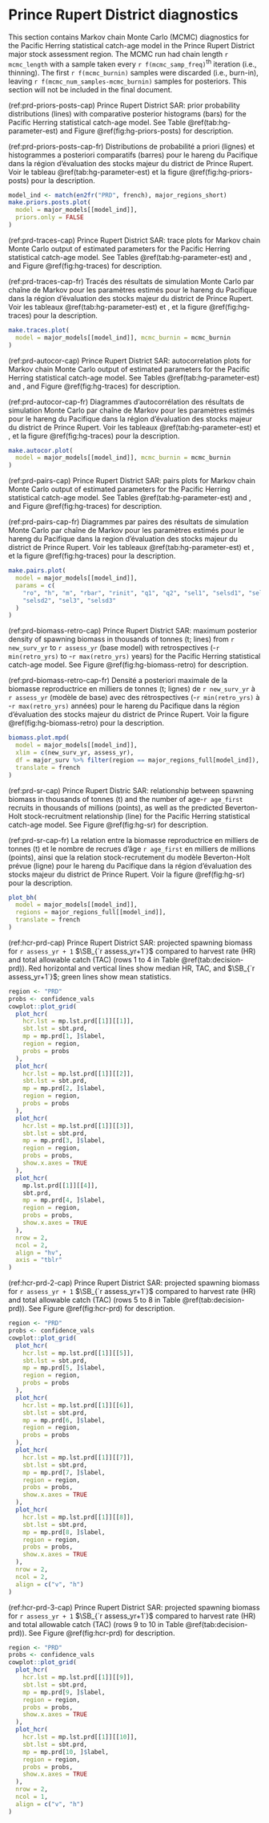# Prince Rupert District diagnostics

This section contains Markov chain Monte Carlo (MCMC) diagnostics for the Pacific Herring statistical catch-age model
in the Prince Rupert District major stock assessment region.
The MCMC run had chain length `r mcmc_length`
with a sample taken every `r f(mcmc_samp_freq)`^th^ iteration (i.e., thinning).
The first `r f(mcmc_burnin)` samples were discarded (i.e., burn-in),
leaving `r f(mcmc_num_samples-mcmc_burnin)` samples for posteriors.
This section will not be included in the final document.

(ref:prd-priors-posts-cap) Prince Rupert District SAR:
prior probability distributions (lines) with
comparative posterior histograms (bars)
for the Pacific Herring statistical catch-age model.
See Table \@ref(tab:hg-parameter-est) and Figure \@ref(fig:hg-priors-posts) for description.

(ref:prd-priors-posts-cap-fr) Distributions de probabilité a priori (lignes)
et histogrammes a posteriori comparatifs (barres) pour le hareng du Pacifique dans la région d’évaluation des stocks majeur du district de Prince Rupert.
Voir le tableau \@ref(tab:hg-parameter-est) et la figure \@ref(fig:hg-priors-posts) pour la description.

```r
model_ind <- match(en2fr("PRD", french), major_regions_short)
make.priors.posts.plot(
  model = major_models[[model_ind]],
  priors.only = FALSE
)
```

(ref:prd-traces-cap) Prince Rupert District SAR:
trace plots for Markov chain Monte Carlo output of
estimated parameters for the Pacific Herring statistical catch-age model.
See Tables \@ref(tab:hg-parameter-est) and \ref{tab:variables}, and Figure \@ref(fig:hg-traces) for description.

(ref:prd-traces-cap-fr) Tracés des résultats de simulation Monte Carlo par chaîne de Markov pour les paramètres estimés pour le hareng du Pacifique
dans la région d’évaluation des stocks majeur du district de Prince Rupert.
Voir les tableaux \@ref(tab:hg-parameter-est) et \ref{tab:variables}, et la figure \@ref(fig:hg-traces) pour la description.

```r
make.traces.plot(
  model = major_models[[model_ind]], mcmc_burnin = mcmc_burnin
)
```

(ref:prd-autocor-cap) Prince Rupert District SAR:
autocorrelation plots for Markov chain Monte Carlo output of
estimated parameters for the Pacific Herring statistical catch-age model.
See Tables \@ref(tab:hg-parameter-est) and \ref{tab:variables}, and Figure \@ref(fig:hg-traces) for description.

(ref:prd-autocor-cap-fr) Diagrammes d’autocorrélation des résultats de simulation Monte Carlo par chaîne de Markov pour les paramètres estimés pour le hareng du Pacifique dans la région d’évaluation des stocks majeur du district de Prince Rupert.
Voir les tableaux \@ref(tab:hg-parameter-est) et \ref{tab:variables}, et la figure \@ref(fig:hg-traces) pour la description.

```r
make.autocor.plot(
  model = major_models[[model_ind]], mcmc_burnin = mcmc_burnin
)
```

(ref:prd-pairs-cap) Prince Rupert District SAR:
pairs plots for Markov chain Monte Carlo output of
estimated parameters for the Pacific Herring statistical catch-age model.
See Tables \@ref(tab:hg-parameter-est) and \ref{tab:variables}, and Figure \@ref(fig:hg-traces) for description.

(ref:prd-pairs-cap-fr) Diagrammes par paires des résultats de simulation Monte Carlo par chaîne de Markov pour
les paramètres estimés pour le hareng du Pacifique dans la region d’évaluation des stocks majeur du district de Prince Rupert.
Voir les tableaux \@ref(tab:hg-parameter-est) et \ref{tab:variables}, et la figure \@ref(fig:hg-traces) pour la description.

```r
make.pairs.plot(
  model = major_models[[model_ind]],
  params = c(
    "ro", "h", "m", "rbar", "rinit", "q1", "q2", "sel1", "selsd1", "sel2",
    "selsd2", "sel3", "selsd3"
  )
)
```

(ref:prd-biomass-retro-cap) Prince Rupert District SAR:
maximum posterior density of spawning biomass in thousands of tonnes (t; lines)
from `r new_surv_yr` to `r assess_yr` (base model) with retrospectives 
(-`r min(retro_yrs)` to -`r max(retro_yrs)` years)
for the Pacific Herring statistical catch-age model.
See Figure \@ref(fig:hg-biomass-retro) for description.

(ref:prd-biomass-retro-cap-fr) Densité a posteriori maximale de la biomasse reproductrice en milliers de tonnes (t; lignes)
de `r new_surv_yr` à `r assess_yr` (modèle de base) avec des rétrospectives
(-`r min(retro_yrs)` à -`r max(retro_yrs)` années)
pour le hareng du Pacifique dans la
région d'évaluation des stocks majeur du district de Prince Rupert.
Voir la figure \@ref(fig:hg-biomass-retro) pour la description.

```r
biomass.plot.mpd(
  model = major_models[[model_ind]],
  xlim = c(new_surv_yr, assess_yr),
  df = major_surv %>% filter(region == major_regions_full[model_ind]),
  translate = french
)
```

(ref:prd-sr-cap) Prince Rupert Distric SAR:
relationship between spawning biomass in thousands of tonnes (t) and
the number of age-`r age_first` recruits in thousands of millions (points),
as well as the predicted Beverton-Holt stock-recruitment relationship (line)
for the Pacific Herring statistical catch-age model.
See Figure \@ref(fig:hg-sr) for description.

(ref:prd-sr-cap-fr) La relation entre la biomasse reproductrice en milliers de tonnes (t) et
le nombre de recrues d'âge `r age_first` en milliers de millions (points), ainsi que
la relation stock-recrutement du modèle Beverton-Holt prévue (ligne)
pour le hareng du Pacifique dans la région d'évaluation des stocks majeur du district de Prince Rupert.
Voir la figure \@ref(fig:hg-sr) pour la description.

```r
plot_bh(
  model = major_models[[model_ind]],
  regions = major_regions_full[[model_ind]],
  translate = french
)
```

(ref:hcr-prd-cap) Prince Rupert District SAR:
projected spawning biomass for `r assess_yr + 1` $\SB_{`r assess_yr+1`}$
compared to harvest rate (HR) and total allowable catch (TAC)
(rows 1 to 4 in Table \@ref(tab:decision-prd)).
Red horizontal and vertical lines show median HR, TAC, and $\SB_{`r assess_yr+1`}$;
green lines show mean statistics.

```r
region <- "PRD"
probs <- confidence_vals
cowplot::plot_grid(
  plot_hcr(
    hcr.lst = mp.lst.prd[[1]][[1]],
    sbt.lst = sbt.prd,
    mp = mp.prd[1, ]$label,
    region = region,
    probs = probs
  ),
  plot_hcr(
    hcr.lst = mp.lst.prd[[1]][[2]],
    sbt.lst = sbt.prd,
    mp = mp.prd[2, ]$label,
    region = region,
    probs = probs
  ),
  plot_hcr(
    hcr.lst = mp.lst.prd[[1]][[3]],
    sbt.lst = sbt.prd,
    mp = mp.prd[3, ]$label,
    region = region,
    probs = probs,
    show.x.axes = TRUE
  ),
  plot_hcr(
    mp.lst.prd[[1]][[4]],
    sbt.prd,
    mp = mp.prd[4, ]$label,
    region = region,
    probs = probs,
    show.x.axes = TRUE
  ),
  nrow = 2,
  ncol = 2,
  align = "hv",
  axis = "tblr"
)
```

(ref:hcr-prd-2-cap) Prince Rupert District SAR:
projected spawning biomass for `r assess_yr + 1` $\SB_{`r assess_yr+1`}$
compared to harvest rate (HR) and total allowable catch (TAC)
(rows 5 to 8 in Table \@ref(tab:decision-prd)).
See Figure \@ref(fig:hcr-prd) for description.

```r
region <- "PRD"
probs <- confidence_vals
cowplot::plot_grid(
  plot_hcr(
    hcr.lst = mp.lst.prd[[1]][[5]],
    sbt.lst = sbt.prd,
    mp = mp.prd[5, ]$label,
    region = region,
    probs = probs
  ),
  plot_hcr(
    hcr.lst = mp.lst.prd[[1]][[6]],
    sbt.lst = sbt.prd,
    mp = mp.prd[6, ]$label,
    region = region,
    probs = probs
  ),
  plot_hcr(
    hcr.lst = mp.lst.prd[[1]][[7]],
    sbt.lst = sbt.prd,
    mp = mp.prd[7, ]$label,
    region = region,
    probs = probs,
    show.x.axes = TRUE
  ),
  plot_hcr(
    hcr.lst = mp.lst.prd[[1]][[8]],
    sbt.lst = sbt.prd,
    mp = mp.prd[8, ]$label,
    region = region,
    probs = probs,
    show.x.axes = TRUE
  ),
  nrow = 2,
  ncol = 2,
  align = c("v", "h")
)
```

(ref:hcr-prd-3-cap) Prince Rupert District SAR:
projected spawning biomass for `r assess_yr + 1` $\SB_{`r assess_yr+1`}$
compared to harvest rate (HR) and total allowable catch (TAC)
(rows 9 to 10 in Table \@ref(tab:decision-prd)).
See Figure \@ref(fig:hcr-prd) for description.

```r
region <- "PRD"
probs <- confidence_vals
cowplot::plot_grid(
  plot_hcr(
    hcr.lst = mp.lst.prd[[1]][[9]],
    sbt.lst = sbt.prd,
    mp = mp.prd[9, ]$label,
    region = region,
    probs = probs,
    show.x.axes = TRUE
  ),
  plot_hcr(
    hcr.lst = mp.lst.prd[[1]][[10]],
    sbt.lst = sbt.prd,
    mp = mp.prd[10, ]$label,
    region = region,
    probs = probs,
    show.x.axes = TRUE
  ),
  nrow = 2,
  ncol = 1,
  align = c("v", "h")
)
```
